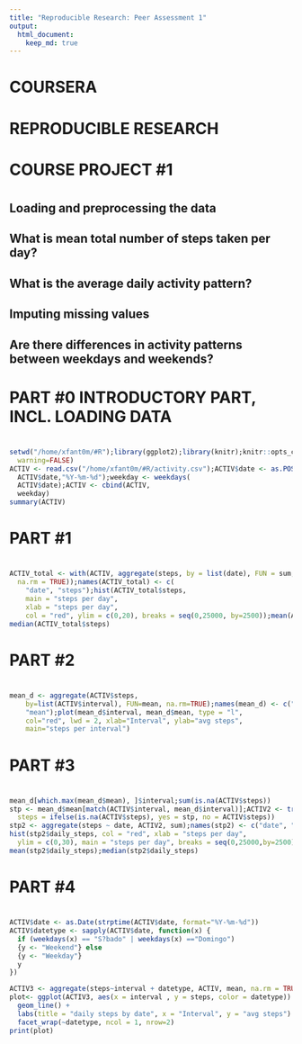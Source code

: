 ```yaml
---
title: "Reproducible Research: Peer Assessment 1"
output: 
  html_document:
    keep_md: true
---
```


#
#
#
# COURSERA
# REPRODUCIBLE RESEARCH
# COURSE PROJECT #1
# 
#
#

## Loading and preprocessing the data



## What is mean total number of steps taken per day?



## What is the average daily activity pattern?



## Imputing missing values



## Are there differences in activity patterns between weekdays and weekends?


#
# PART #0 INTRODUCTORY PART, INCL. LOADING DATA
#
# ####################################################################
# ####################################################################
#
#
```r
setwd("/home/xfant0m/#R");library(ggplot2);library(knitr);knitr::opts_chunk$set(
  warning=FALSE)
ACTIV <- read.csv("/home/xfant0m/#R/activity.csv");ACTIV$date <- as.POSIXct(
  ACTIV$date,"%Y-%m-%d");weekday <- weekdays(
  ACTIV$date);ACTIV <- cbind(ACTIV,
  weekday)
summary(ACTIV)
```
#
#
# ####################################################################
# ####################################################################
#
# PART #1
#
# ####################################################################
# ####################################################################
#
#
```r
ACTIV_total <- with(ACTIV, aggregate(steps, by = list(date), FUN = sum, 
  na.rm = TRUE));names(ACTIV_total) <- c(
    "date", "steps");hist(ACTIV_total$steps, 
    main = "steps per day", 
    xlab = "steps per day", 
    col = "red", ylim = c(0,20), breaks = seq(0,25000, by=2500));mean(ACTIV_total$steps)
median(ACTIV_total$steps)
```
#
#
# ####################################################################
# ####################################################################
#
# PART #2
#
# ####################################################################
# ####################################################################
#
#
```r
mean_d <- aggregate(ACTIV$steps, 
    by=list(ACTIV$interval), FUN=mean, na.rm=TRUE);names(mean_d) <- c("interval", 
    "mean");plot(mean_d$interval, mean_d$mean, type = "l", 
    col="red", lwd = 2, xlab="Interval", ylab="avg steps", 
    main="steps per interval")
```
#
#
# ####################################################################
# ####################################################################
#
# PART #3
#
# ####################################################################
# ####################################################################
#
#
```r
mean_d[which.max(mean_d$mean), ]$interval;sum(is.na(ACTIV$steps))
stp <- mean_d$mean[match(ACTIV$interval, mean_d$interval)];ACTIV2 <- transform(ACTIV, 
  steps = ifelse(is.na(ACTIV$steps), yes = stp, no = ACTIV$steps))
stp2 <- aggregate(steps ~ date, ACTIV2, sum);names(stp2) <- c("date", "daily_steps")
hist(stp2$daily_steps, col = "red", xlab = "steps per day", 
  ylim = c(0,30), main = "steps per day", breaks = seq(0,25000,by=2500))
mean(stp2$daily_steps);median(stp2$daily_steps)
```
#
#
# ####################################################################
# ####################################################################
#
# PART #4
#
# ####################################################################
# ####################################################################
#
#
```r
ACTIV$date <- as.Date(strptime(ACTIV$date, format="%Y-%m-%d"))
ACTIV$datetype <- sapply(ACTIV$date, function(x) {
  if (weekdays(x) == "S?bado" | weekdays(x) =="Domingo") 
  {y <- "Weekend"} else 
  {y <- "Weekday"}
  y
})

ACTIV3 <- aggregate(steps~interval + datetype, ACTIV, mean, na.rm = TRUE)
plot<- ggplot(ACTIV3, aes(x = interval , y = steps, color = datetype)) +
  geom_line() +
  labs(title = "daily steps by date", x = "Interval", y = "avg steps") +
  facet_wrap(~datetype, ncol = 1, nrow=2)
print(plot)
```
